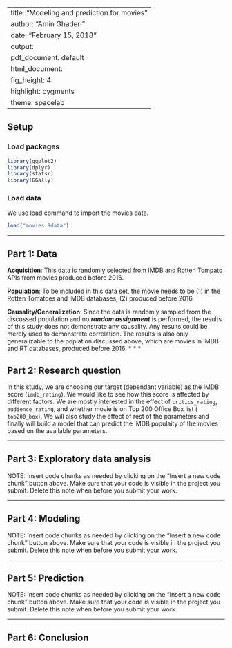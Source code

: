 
---
title: "Modeling and prediction for movies"
author: "Amin Ghaderi"
date: "February 15, 2018"
output:
  pdf_document: default
  html_document:
    fig_height: 4
    highlight: pygments
    theme: spacelab
---

## Setup

### Load packages

```r
library(ggplot2)
library(dplyr)
library(statsr)
library(GGally)
```

### Load data

We use load command to import the movies data.

```r
load("movies.Rdata")
```



* * *

## Part 1: Data
**Acquisition**: This data is randomly selected from IMDB and Rotten Tompato APIs from movies produced before 2016.

**Population**: To be included in this data set, the movie needs to be (1) in the Rotten Tomatoes and IMDB databases, (2) produced before 2016.

**Causality/Generalization**: Since the data is randomly sampled from the discussed population and no ***random assignment*** is performed, the results of this study does not demonstrate any causality. Any results could be merely used to demonstrate correlation. The results is also only generalizable to the poplation discussed above, which are movies in IMDB and RT databases, produced before 2016.
* * *

## Part 2: Research question

In this study, we are choosing our target (dependant variable) as the IMDB score (``imdb_rating``). We would like to see how this score is affected by different factors. We are mostly interested in the effect of ``critics_rating``, ``audience_rating``, and whether movie is on Top 200 Office Box list ( ``top200_box``). We will also study the effect of rest of the parameters and finally will build a model that can predict the IMDB populaity of the movies based on the available parameters.


* * *

## Part 3: Exploratory data analysis

NOTE: Insert code chunks as needed by clicking on the "Insert a new code chunk" 
button above. Make sure that your code is visible in the project you submit. 
Delete this note when before you submit your work.

* * *

## Part 4: Modeling

NOTE: Insert code chunks as needed by clicking on the "Insert a new code chunk" 
button above. Make sure that your code is visible in the project you submit. 
Delete this note when before you submit your work.

* * *

## Part 5: Prediction

NOTE: Insert code chunks as needed by clicking on the "Insert a new code chunk" 
button above. Make sure that your code is visible in the project you submit. 
Delete this note when before you submit your work.

* * *

## Part 6: Conclusion
